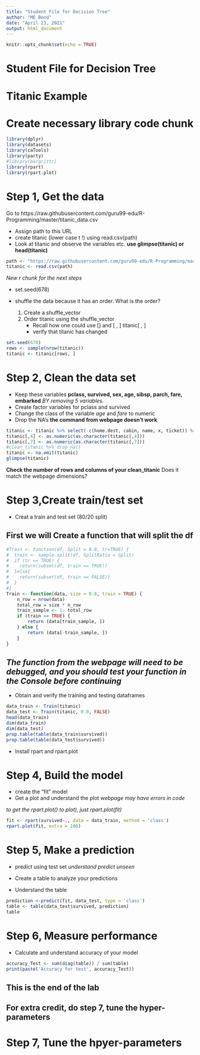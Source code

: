---
title: "Student File for Decision Tree"
author: "ME Bond"
date: "April 23, 2021"
output: html_document
---

```{r setup, include=FALSE}
knitr::opts_chunk$set(echo = TRUE)
```

# Student File for Decision Tree
# Titanic Example

# Create necessary library code chunk
```{r}
library(dplyr)
library(datasets)
library(caTools)
library(party)
#library(margrittr)
library(rpart)
library(rpart.plot)
```


# Step 1, Get the data


Go to
https://raw.githubusercontent.com/guru99-edu/R-Programming/master/titanic_data.csv 



* Assign path to this URL
* create titanic (lower case t !) using read.csv(path)
* Look at titanic and observe the variables etc.
    **use glimpse(titanic) or head(titanic)**
    
```{r}
path <- "https://raw.githubusercontent.com/guru99-edu/R-Programming/master/titanic_data.csv"
titanic <- read.csv(path)
```

_New r chunk for the next steps_

* set.seed(678)
* shuffle the data because it has an order.  What is the order?

  1.  Create a shuffle_vector
  2.  Order titanic using the shuffle_vector
      * Recall how one could use [] and [ , ] titanic[ , ]
      * verify that titanic has changed
      
```{r}
set.seed(678)
rows <- sample(nrow(titanic))
titanic <- titanic[rows, ]
```



# Step 2, Clean the data set


* Keep these variables **pclass, survived, sex, age, sibsp, parch, fare, embarked** _BY removing 5 variables._
*  Create factor variables for pclass and survived
* Change the class of the variable *age* and *fare* to numeric
* Drop the NA's    **the command from webpage doesn't work**

```{r}
titanic <- titanic %>% select(-c(home.dest, cabin, name, x, ticket)) %>% mutate(pclass = factor(pclass, levels = c(1,2,3), labels = c('Upper', 'Middle', 'Lower')), survived = factor(survived, levels =c(0, 1), labels = c('Died', 'Survived'))) %>% na.omit()
titanic[,4] <- as.numeric(as.character(titanic[,4]))
titanic[,7] <- as.numeric(as.character(titanic[,7]))
#clean_titanic %>% drop_na()
titanic <- na.omit(titanic)
glimpse(titanic)
```


**Check the number of rows and columns of your clean_titanic**
Does it match the webpage dimensions?






# Step 3,Create train/test set

  * Creat a train and test set (80/20 split)



  
##  First we will  **Create a function that will split the df**

```{r}
#Train <- function(df, Split = 0.8, tr=TRUE) {
#  train <- sample.split(df, SplitRatio = Split)
#  if (tr == TRUE) {
#    return(subset(df, train == TRUE)) 
#  }else{
#    return(subset(df, train == FALSE))
#  }
#}
Train <- function(data, size = 0.8, train = TRUE) {
    n_row = nrow(data)
    total_row = size * n_row
    train_sample <- 1: total_row
    if (train == TRUE) {
        return (data[train_sample, ])
    } else {
        return (data[-train_sample, ])
    }
}

```

## *The function from the webpage will need to be debugged, and you should test your function in the Console before continuing*



* Obtain and verify the training and testing dataframes

```{r}
data_train <- Train(titanic)
data_test <- Train(titanic, 0.8, FALSE)
head(data_train)
dim(data_train)
dim(data_test)
prop.table(table(data_train$survived))
prop.table(table(data_test$survived))
```




* Install rpart and rpart.plot


# Step 4, Build the model

* create the "fit" model
* Get a plot and understand the plot _webpage may have errors in code_


_to get the rpart.plot() to plot), just rpart.plot(fit)_

```{r}
fit <- rpart(survived~., data = data_train, method = 'class')
rpart.plot(fit, extra = 106)
```



# Step 5, Make a prediction 

* predict using test set  _understand predict unseen_
* Create a table to analyze your predictions

* Understand the table
```{r}
prediction <-predict(fit, data_test, type = 'class')
table <- table(data_test$survived, prediction)
table
```


# Step 6, Measure performance

* Calculate and understand accuracy of your model
```{r}
accuracy_Test <- sum(diag(table)) / sum(table)
print(paste('Accuracy for test', accuracy_Test))
```


## This is the end of the lab


## For extra credit, do step 7, tune the hyper-parameters

# Step 7, Tune the hpyer-parameters



